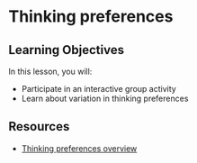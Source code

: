 
# Thinking preferences

## Learning Objectives

In this lesson, you will: 

- Participate in an interactive group activity
- Learn about variation in thinking preferences

## Resources

- [Thinking preferences overview](files/thinking-preferences.html)
